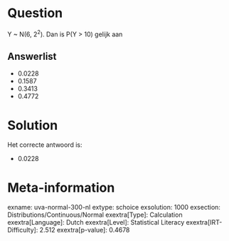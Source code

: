 Question
========

Y \~ N(6, 2^2^). Dan is P(Y \> 10) gelijk aan

Answerlist
----------

* 0.0228
* 0.1587
* 0.3413
* 0.4772

Solution
========

Het correcte antwoord is: 

* 0.0228

Meta-information
================
exname: uva-normal-300-nl
extype: schoice
exsolution: 1000
exsection: Distributions/Continuous/Normal
exextra[Type]: Calculation
exextra[Language]: Dutch
exextra[Level]: Statistical Literacy
exextra[IRT-Difficulty]: 2.512
exextra[p-value]: 0.4678
